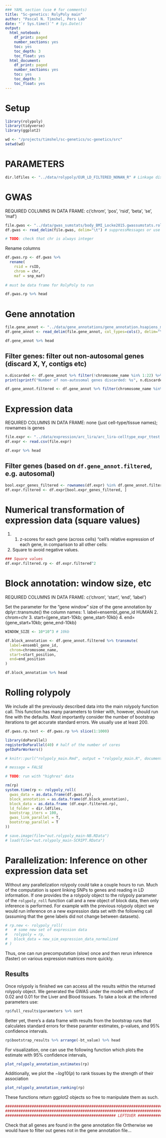 ```yaml
---
### YAML section (use # for comments)
title: "Sc-genetics: RolyPoly main"
author: "Pascal N. Timshel, Pers Lab"
date: "`r Sys.time()`" # Sys.Date()
output:
  html_notebook: 
    df_print: paged
    number_sections: yes
    toc: yes
    toc_depth: 3
    toc_float: yes
  html_document:
    df_print: paged
    number_sections: yes
    toc: yes
    toc_depth: 3
    toc_float: yes
---
```


# Setup

```r
library(rolypoly)
library(tidyverse)
library(ggplot2)
```

```r
wd <- "/projects/timshel/sc-genetics/sc-genetics/src"
setwd(wd)
```


# PARAMETERS

```r
dir.ldfiles <- "../data/rolypoly/EUR_LD_FILTERED_NONAN_R" # Linkage disequilibrium files
```


# GWAS

REQUIRED COLUMNS IN DATA FRAME: c('chrom', 'pos', 'rsid', 'beta', 'se', 'maf')

```r
file.gwas <- "../data/gwas_sumstats/body_BMI_Locke2015.gwassumstats.rolypoly_fmt.tab.gz"
df.gwas <- read_delim(file.gwas, delim="\t") # suppressMessages or use "col_types=cols()"

# TODO: check that chr is always integer
```

Rename columns
```r
df.gwas.rp <- df.gwas %>% 
  rename(
    rsid = rsID,
    chrom = chr,
    maf = snp_maf) 
  
# must be data frame for RolyPoly to run

df.gwas.rp %>% head
```



# Gene annotation

```r
file.gene_annot <- "../data/gene_annotations/gene_annotation.hsapiens_mmusculus_unique_orthologs.GRCh37.ens_v91.txt.gz"
df.gene_annot <- read_delim(file.gene_annot, col_types=cols(), delim="\t") # suppressMessages or use "col_types=cols()"
```


```r
df.gene_annot %>% head
```

## Filter genes: filter out non-autosomal genes (discard X, Y, contigs etc)
```r
n.discarded <- df.gene_annot %>% filter(!chromosome_name %in% 1:22) %>% nrow()
print(sprintf("Number of non-autosomal genes discarded: %s", n.discarded))

df.gene_annot.filtered <- df.gene_annot %>% filter(chromosome_name %in% 1:22)
```


# Expression data

REQUIRED COLUMNS IN DATA FRAME: none (just cell-type/tissue names); rownames is genes

```r
file.expr <- "../data/expression/arc_lira/arc_lira-celltype_expr_ttest.hsapiens_orthologs.csv.gz"
df.expr <- read.csv(file.expr)
```

```r
df.expr %>% head
```


## Filter genes (based on `df.gene_annot.filtered`, e.g. autosomal)


```r
bool.expr_genes_filtered <- rownames(df.expr) %in% df.gene_annot.filtered$ensembl_gene_id
df.expr.filtered <- df.expr[bool.expr_genes_filtered, ]
```




# Numerical transformation of expression data (square values)

1. [only for non-ttest value]: Z-score (R scale)
    1. z-scores for each gene (across cells) "cell’s relative expression of each gene, in comparison to all other cells:
2. Square to avoid negative values.

```r
### Square values
df.expr.filtered.rp <- df.expr.filtered^2
```



# Block annotation: window size, etc

REQUIRED COLUMNS IN DATA FRAME: c('chrom', 'start', 'end', 'label')

Set the parameter for the "gene window" size of the gene annotation by dplyr::transmute() the column names:
  1. label=ensembl_gene_id HUMAN
  2. chrom=chr
  3. start={gene_start-10kb; gene_start-10kb}
  4. end={gene_start+10kb; gene_end-10kb}

```r
WINDOW_SIZE <- 10*10^3 # 10kb

df.block_annotation <- df.gene_annot.filtered %>% transmute(
  label=ensembl_gene_id,
  chrom=chromosome_name,
  start=start_position,
  end=end_position
)

df.block_annotation %>% head
```


# Rolling rolypoly

We include all the previously described data into the main rolypoly function call. This function has many parameters to tinker with, however, should run fine with the defaults. Most importantly consider the number of bootstrap iterations to get accurate standard errors. We usually use at least 200.

```r

df.gwas.rp.test <- df.gwas.rp %>% slice(1:1000)


```






```r
library(doParallel)
registerDoParallel(40) # half of the number of cores 
getDoParWorkers()
```


```r
# knitr::purl("rolypoly_main.Rmd", output = "rolypoly_main.R", documentation = 2)
```



```r
# message = FALSE

# TODO: run with "highres" data

rm(rp)
system.time(rp <- rolypoly_roll(
  gwas_data = as.data.frame(df.gwas.rp),
  block_annotation = as.data.frame(df.block_annotation),
  block_data = as.data.frame (df.expr.filtered.rp),
  ld_folder = dir.ldfiles,
  bootstrap_iters = 100,
  gwas_link_parallel = T,
  bootstrap_parallel = T
))
```


```r
# save.image(file="out.rolypoly_main-NB.RData")
# load(file="out.rolypoly_main-SCRIPT.RData")
```


# Parallelization: Inference on other expression data set

Without any parallelization rolypoly could take a couple hours to run. Much of the computation is spent linking SNPs to genes and reading in LD information. If one provides the a rolypoly object to the rolypoly parameter of the `rolypoly_roll` function call and a new object of block data, then only inference is performed. For example with the previous rolypoly object we would run inference on a new expression data set with the following call (assuming that the gene labels did not change between datasets).

```r
# rp.new <- rolypoly_roll(
#   # some new set of expression data
#   rolypoly = rp,
#   block_data = new_sim_expression_data_normalized
# )
```

Thus, one can run precomputation (slow) once and then rerun inference (faster) on various expression matrices more quickly.


## Results

Once rolypoly is finished we can access all the results within the returned rolypoly object. We generated the GWAS under the model with effects of 0.02 and 0.01 for the Liver and Blood tissues. To take a look at the inferred parameters use:

```r
rp$full_results$parameters %>% sort
```

Better yet, there's a data frame with results from the bootstrap runs that calculates standard errors for these paramter estimates, p-values, and 95\% confidence intervals.

```r
rp$bootstrap_results %>% arrange(-bt_value) %>% head
```

For visualization, one can use the following function which plots the estimate with 95\% confidence intervals,

```r
plot_rolypoly_annotation_estimates(rp)
```

Additionally, we plot the $-log10(p)$ to rank tissues by the strength of their association

```r
plot_rolypoly_annotation_ranking(rp)
```

These functions return ggplot2 objects so free to manipulate them as such.









```r
########################################################################################################################
########################################################################################################################
################################################## LEFTOVER ############################################################
```


Check that all genes are found in the gene annotation file
Ortherwise we would have to filter out genes not in the gene annotation file...


















